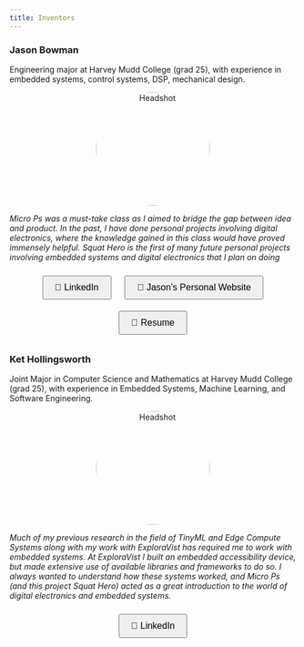 ```yaml
---
title: Inventors
---
```


### Jason Bowman
Engineering major at Harvey Mudd College (grad 25), with experience in embedded systems, control systems, DSP, mechanical design.

<p style="text-align: center; display: flex; align-items: center; justify-content: center;">
  <img src="images/headshot.jpeg" alt="Headshot" style="width: 200px; height: 200px; border-radius: 50%; vertical-align: middle; margin: 0 10px;">
</p>

*Micro Ps was a must-take class as I aimed to bridge the gap between idea and product. In the past, I have done personal projects involving digital electronics, where the knowledge gained in this class would have proved immensely helpful. Squat Hero is the first of many future personal projects involving embedded systems and digital electronics that I plan on doing*

<div style="text-align: center;">
  <a href="https://www.linkedin.com/in/jasonbbowman/" target="_blank" style="text-decoration: none;">
    <button style="margin: 10px; padding: 10px 20px; font-size: 16px; cursor: pointer;">
      🔗 LinkedIn
    </button>
  </a>
  <a href="https://jasonbowman55.github.io/Blog-Site/" target="_blank" style="text-decoration: none;">
    <button style="margin: 10px; padding: 10px 20px; font-size: 16px; cursor: pointer;">
      👤 Jason's Personal Website
    </button>
  </a>
  <a href="https://drive.google.com/file/d/1mEfJgMeUG4NMKEZRTSkJOuq9oFlL1GmU/view?usp=sharing" target="_blank" style="text-decoration: none;">
    <button style="margin: 10px; padding: 10px 20px; font-size: 16px; cursor: pointer;">
      📄 Resume
    </button>
  </a>
</div>

### Ket Hollingsworth
Joint Major in Computer Science and Mathematics at Harvey Mudd College (grad 25), with experience in Embedded Systems, Machine Learning, and Software Engineering.

<p style="text-align: center; display: flex; align-items: center; justify-content: center;">
  <img src="images/headshot_ket.jpeg" alt="Headshot" style="width: 200px; height: 200px; border-radius: 50%; vertical-align: middle; margin: 0 10px;">
</p>

*Much of my previous research in the field of TinyML and Edge Compute Systems along with my work with ExploraVist has required me to work with embedded systems. At ExploraVist I built an embedded accessibility device, but made extensive use of available libraries and frameworks to do so. I always wanted to understand how these systems worked, and Micro Ps (and this project Squat Hero) acted as a great introduction to the world of digital electronics and embedded systems.*

<div style="text-align: center;">
  <a href="https://www.linkedin.com/in/ket-hollingsworth/" target="_blank" style="text-decoration: none;">
    <button style="margin: 10px; padding: 10px 20px; font-size: 16px; cursor: pointer;">
      🔗 LinkedIn
    </button>
  </a>
</div>